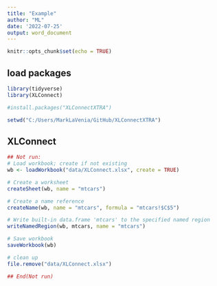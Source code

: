 ```yaml
---
title: "Example"
author: "ML"
date: '2022-07-25'
output: word_document
---
```


```r
knitr::opts_chunk$set(echo = TRUE)
```

## load packages

```r

library(tidyverse)
library(XLConnect)

#install.packages("XLConnectXTRA")

setwd("C:/Users/MarkLaVenia/GitHub/XLConnectXTRA")

```


## XLConnect

```r

## Not run: 
# Load workbook; create if not existing
wb <- loadWorkbook("data/XLConnect.xlsx", create = TRUE)

# Create a worksheet
createSheet(wb, name = "mtcars")

# Create a name reference
createName(wb, name = "mtcars", formula = "mtcars!$C$5")

# Write built-in data.frame 'mtcars' to the specified named region
writeNamedRegion(wb, mtcars, name = "mtcars")

# Save workbook
saveWorkbook(wb)

# clean up 
file.remove("data/XLConnect.xlsx")

## End(Not run)

```

